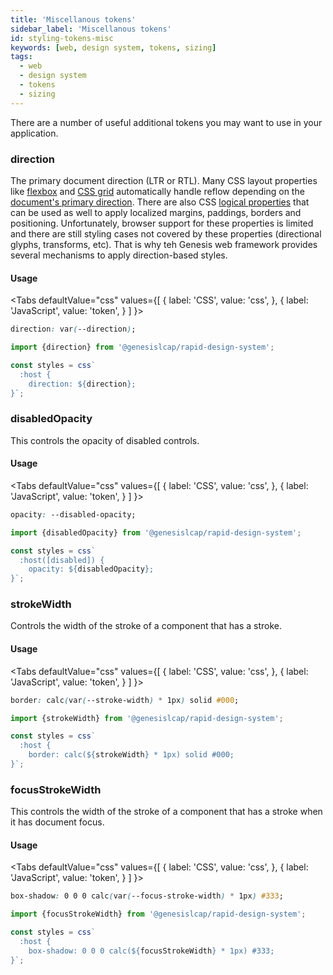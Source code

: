 ```yaml
---
title: 'Miscellanous tokens'
sidebar_label: 'Miscellanous tokens'
id: styling-tokens-misc
keywords: [web, design system, tokens, sizing]
tags:
  - web
  - design system
  - tokens
  - sizing
---
```



There are a number of useful additional tokens you may want to use in your application.

### direction

The primary document direction (LTR or RTL). Many CSS layout properties like [flexbox](https://developer.mozilla.org/en-US/docs/Web/CSS/CSS_Flexible_Box_Layout/Basic_Concepts_of_Flexbox) and [CSS grid](https://developer.mozilla.org/en-US/docs/Web/CSS/CSS_Grid_Layout/Basic_Concepts_of_Grid_Layout) automatically handle reflow depending on the [document's primary direction](https://www.w3.org/International/questions/qa-html-dir). There are also CSS [logical properties](https://developer.mozilla.org/en-US/docs/Web/CSS/CSS_Logical_Properties/Basic_concepts) that can be used as well to apply localized margins, paddings, borders and positioning. Unfortunately, browser support for these properties is limited and there are still styling cases not covered by these properties (directional glyphs, transforms, etc). That is why teh Genesis web framework provides several mechanisms to apply direction-based styles.

#### Usage

<Tabs
  defaultValue="css"
  values={[
    { label: 'CSS', value: 'css', },
    { label: 'JavaScript', value: 'token', }
  ]
}>
<TabItem value="css">

```css
direction: var(--direction);
```

</TabItem>
<TabItem value="token">

```ts
import {direction} from '@genesislcap/rapid-design-system';

const styles = css`
  :host {
    direction: ${direction};
}`;
```

</TabItem>
</Tabs>

### disabledOpacity

This controls the opacity of disabled controls.

#### Usage

<Tabs
  defaultValue="css"
  values={[
    { label: 'CSS', value: 'css', },
    { label: 'JavaScript', value: 'token', }
  ]
}>
<TabItem value="css">

```css
opacity: --disabled-opacity;
```

</TabItem>
<TabItem value="token">

```ts
import {disabledOpacity} from '@genesislcap/rapid-design-system';

const styles = css`
  :host([disabled]) {
    opacity: ${disabledOpacity};
}`;
```

</TabItem>
</Tabs>


### strokeWidth

Controls the width of the stroke of a component that has a stroke.

#### Usage

<Tabs
  defaultValue="css"
  values={[
    { label: 'CSS', value: 'css', },
    { label: 'JavaScript', value: 'token', }
  ]
}>
<TabItem value="css">

```css
border: calc(var(--stroke-width) * 1px) solid #000;
```

</TabItem>
<TabItem value="token">

```ts
import {strokeWidth} from '@genesislcap/rapid-design-system';

const styles = css`
  :host {
    border: calc(${strokeWidth} * 1px) solid #000;
}`;
```

</TabItem>
</Tabs>

### focusStrokeWidth

This controls the width of the stroke of a component that has a stroke when it has document focus.

#### Usage

<Tabs
  defaultValue="css"
  values={[
    { label: 'CSS', value: 'css', },
    { label: 'JavaScript', value: 'token', }
  ]
}>
<TabItem value="css">

```css
box-shadow: 0 0 0 calc(var(--focus-stroke-width) * 1px) #333;
```

</TabItem>
<TabItem value="token">

```ts
import {focusStrokeWidth} from '@genesislcap/rapid-design-system';

const styles = css`
  :host {
    box-shadow: 0 0 0 calc(${focusStrokeWidth} * 1px) #333;
}`;
```

</TabItem>
</Tabs>
